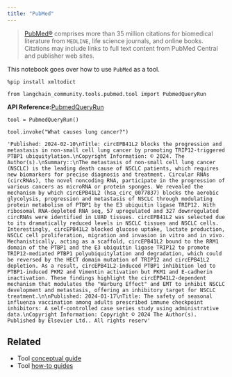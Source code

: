 ```yaml
---
title: "PubMed"
---
```


> [PubMed®](https://pubmed.ncbi.nlm.nih.gov/) comprises more than 35 million citations for biomedical literature from `MEDLINE`, life science journals, and online books. Citations may include links to full text content from PubMed Central and publisher web sites.

This notebook goes over how to use `PubMed` as a tool.

```
%pip install xmltodict
```

```
from langchain_community.tools.pubmed.tool import PubmedQueryRun
```

**API Reference:**[PubmedQueryRun](https://python.langchain.com/api_reference/community/tools/langchain_community.tools.pubmed.tool.PubmedQueryRun.html)

```
tool = PubmedQueryRun()
```

```
tool.invoke("What causes lung cancer?")
```

```
'Published: 2024-02-10\nTitle: circEPB41L2 blocks the progression and metastasis in non-small cell lung cancer by promoting TRIP12-triggered PTBP1 ubiquitylation.\nCopyright Information: © 2024. The Author(s).\nSummary::\nThe metastasis of non-small cell lung cancer (NSCLC) is the leading death cause of NSCLC patients, which requires new biomarkers for precise diagnosis and treatment. Circular RNAs (circRNAs), the novel noncoding RNA, participate in the progression of various cancers as microRNA or protein sponges. We revealed the mechanism by which circEPB41L2 (hsa_circ_0077837) blocks the aerobic glycolysis, progression and metastasis of NSCLC through modulating protein metabolism of PTBP1 by the E3 ubiquitin ligase TRIP12. With ribosomal RNA-depleted RNA seq, 57 upregulated and 327 downregulated circRNAs were identified in LUAD tissues. circEPB41L2 was selected due to its dramatically reduced levels in NSCLC tissues and NSCLC cells. Interestingly, circEPB41L2 blocked glucose uptake, lactate production, NSCLC cell proliferation, migration and invasion in vitro and in vivo. Mechanistically, acting as a scaffold, circEPB41L2 bound to the RRM1 domain of the PTBP1 and the E3 ubiquitin ligase TRIP12 to promote TRIP12-mediated PTBP1 polyubiquitylation and degradation, which could be reversed by the HECT domain mutation of TRIP12 and circEPB41L2 depletion. As a result, circEPB41L2-induced PTBP1 inhibition led to PTBP1-induced PKM2 and Vimentin activation but PKM1 and E-cadherin inactivation. These findings highlight the circEPB41L2-dependent mechanism that modulates the "Warburg Effect" and EMT to inhibit NSCLC development and metastasis, offering an inhibitory target for NSCLC treatment.\n\nPublished: 2024-01-17\nTitle: The safety of seasonal influenza vaccination among adults prescribed immune checkpoint inhibitors: A self-controlled case series study using administrative data.\nCopyright Information: Copyright © 2024 The Author(s). Published by Elsevier Ltd.. All rights reserv'
```

## Related

* Tool [conceptual guide](/oss/concepts/tools)
* Tool [how-to guides](/oss/how_to/#tools)
